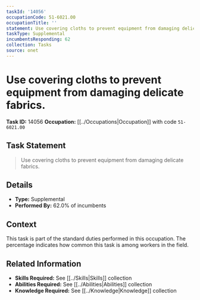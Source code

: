 ```yaml
---
taskId: '14056'
occupationCode: 51-6021.00
occupationTitle: ''
statement: Use covering cloths to prevent equipment from damaging delicate fabrics.
taskType: Supplemental
incumbentsResponding: 62
collection: Tasks
source: onet
---
```

# Use covering cloths to prevent equipment from damaging delicate fabrics.

**Task ID:** 14056
**Occupation:** [[../Occupations|Occupation]] with code `51-6021.00`

## Task Statement

> Use covering cloths to prevent equipment from damaging delicate fabrics.

## Details

- **Type:** Supplemental
- **Performed By:** 62.0% of incumbents

## Context

This task is part of the standard duties performed in this occupation. The percentage indicates how common this task is among workers in the field.

## Related Information

- **Skills Required:** See [[../Skills|Skills]] collection
- **Abilities Required:** See [[../Abilities|Abilities]] collection
- **Knowledge Required:** See [[../Knowledge|Knowledge]] collection
